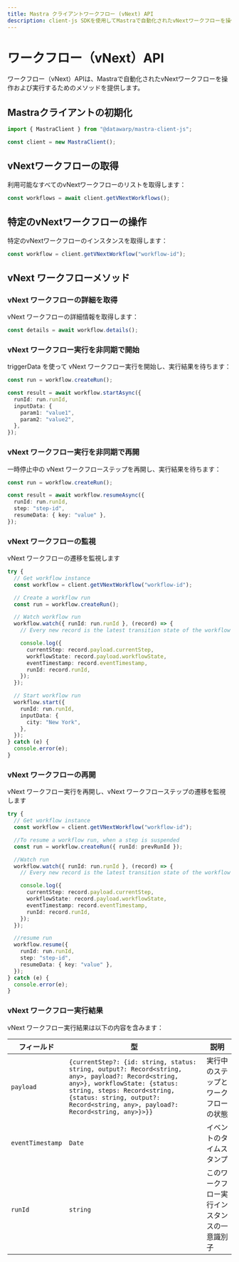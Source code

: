 ```yaml
---
title: Mastra クライアントワークフロー (vNext) API
description: client-js SDKを使用してMastraで自動化されたvNextワークフローを操作および実行する方法を学びます。
---
```


# ワークフロー（vNext）API

ワークフロー（vNext）APIは、Mastraで自動化されたvNextワークフローを操作および実行するためのメソッドを提供します。

## Mastraクライアントの初期化

```typescript
import { MastraClient } from "@datawarp/mastra-client-js";

const client = new MastraClient();
```

## vNextワークフローの取得

利用可能なすべてのvNextワークフローのリストを取得します：

```typescript
const workflows = await client.getVNextWorkflows();
```

## 特定のvNextワークフローの操作

特定のvNextワークフローのインスタンスを取得します：

```typescript
const workflow = client.getVNextWorkflow("workflow-id");
```

## vNext ワークフローメソッド

### vNext ワークフローの詳細を取得

vNext ワークフローの詳細情報を取得します：

```typescript
const details = await workflow.details();
```

### vNext ワークフロー実行を非同期で開始

triggerData を使って vNext ワークフロー実行を開始し、実行結果を待ちます：

```typescript
const run = workflow.createRun();

const result = await workflow.startAsync({
  runId: run.runId,
  inputData: {
    param1: "value1",
    param2: "value2",
  },
});
```

### vNext ワークフロー実行を非同期で再開

一時停止中の vNext ワークフローステップを再開し、実行結果を待ちます：

```typescript
const run = workflow.createRun();

const result = await workflow.resumeAsync({
  runId: run.runId,
  step: "step-id",
  resumeData: { key: "value" },
});
```

### vNext ワークフローの監視

vNext ワークフローの遷移を監視します

```typescript
try {
  // Get workflow instance
  const workflow = client.getVNextWorkflow("workflow-id");

  // Create a workflow run
  const run = workflow.createRun();

  // Watch workflow run
  workflow.watch({ runId: run.runId }, (record) => {
    // Every new record is the latest transition state of the workflow run

    console.log({
      currentStep: record.payload.currentStep,
      workflowState: record.payload.workflowState,
      eventTimestamp: record.eventTimestamp,
      runId: record.runId,
    });
  });

  // Start workflow run
  workflow.start({
    runId: run.runId,
    inputData: {
      city: "New York",
    },
  });
} catch (e) {
  console.error(e);
}
```

### vNext ワークフローの再開

vNext ワークフロー実行を再開し、vNext ワークフローステップの遷移を監視します

```typescript
try {
  // Get workflow instance
  const workflow = client.getVNextWorkflow("workflow-id");

  //To resume a workflow run, when a step is suspended
  const run = workflow.createRun({ runId: prevRunId });

  //Watch run
  workflow.watch({ runId: run.runId }, (record) => {
    // Every new record is the latest transition state of the workflow run

    console.log({
      currentStep: record.payload.currentStep,
      workflowState: record.payload.workflowState,
      eventTimestamp: record.eventTimestamp,
      runId: record.runId,
    });
  });

  //resume run
  workflow.resume({
    runId: run.runId,
    step: "step-id",
    resumeData: { key: "value" },
  });
} catch (e) {
  console.error(e);
}
```

### vNext ワークフロー実行結果

vNext ワークフロー実行結果は以下の内容を含みます：

| フィールド       | 型                                                                                                                                                                                                                                                 | 説明                                         |
| ---------------- | -------------------------------------------------------------------------------------------------------------------------------------------------------------------------------------------------------------------------------------------------- | -------------------------------------------- |
| `payload`        | `{currentStep?: {id: string, status: string, output?: Record<string, any>, payload?: Record<string, any>}, workflowState: {status: string, steps: Record<string, {status: string, output?: Record<string, any>, payload?: Record<string, any>}>}}` | 実行中のステップとワークフローの状態         |
| `eventTimestamp` | `Date`                                                                                                                                                                                                                                             | イベントのタイムスタンプ                     |
| `runId`          | `string`                                                                                                                                                                                                                                           | このワークフロー実行インスタンスの一意識別子 |
